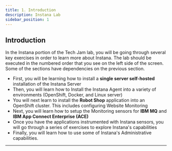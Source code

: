 ```yaml
---
title: 1. Introduction
description: Instana Lab
sidebar_position: 1
---
```


## Introduction

In the Instana portion of the Tech Jam lab, you will be going through several
key exercises in order to learn more about Instana. The lab should be executed
in the numbered order that you see on the left side of the screen. Some of the
sections have dependencies on the previous section.

- First, you will be learning how to install a **single server self-hosted**
  installation of the Instana Server
- Then, you will learn how to Install the Instana Agent into a variety of
  environments (OpenShift, Docker, and Linux server)
- You will next learn to install the **Robot Shop** application into an
  OpenShift cluster. This includes configuring Website Monitoring
- Next, you will learn how to setup the Monitoring sensors for **IBM MQ** and
  **IBM App Connect Enterprise \(ACE\)**
- Once you have the applications instrumented with Instana sensors, you will go
  through a series of exercises to explore Instana's capabilities
- Finally, you will learn how to use some of Instana's Administrative
  capabilities.

---
